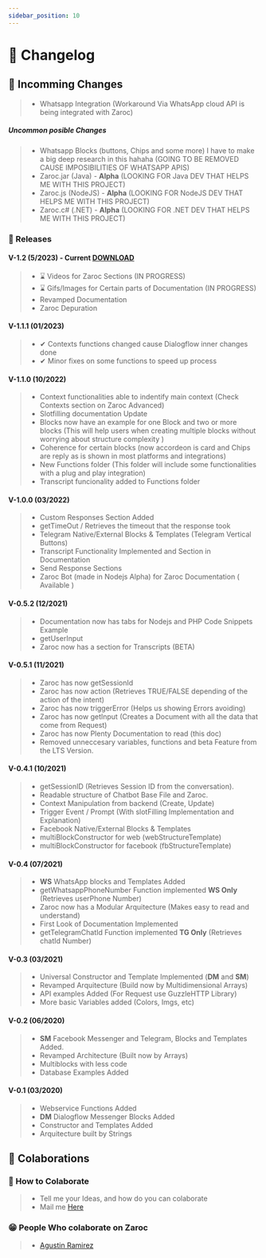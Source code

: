 ```yaml
---
sidebar_position: 10
---
```


# 📜 Changelog


## 📌 Incomming Changes

> - Whatsapp Integration (Workaround Via WhatsApp cloud API is being integrated with Zaroc)

##### Uncommon posible Changes

> - Whatsapp Blocks (buttons, Chips and some more) I have to make a big deep research in this hahaha (GOING TO BE REMOVED CAUSE IMPOSIBILITIES OF WHATSAPP APIS)
> - Zaroc.jar (Java) - **Alpha** (LOOKING FOR Java DEV THAT HELPS ME WITH THIS PROJECT)
> - Zaroc.js (NodeJS) - **Alpha** (LOOKING FOR NodeJS DEV THAT HELPS ME WITH THIS PROJECT)
> - Zaroc.c# (.NET) - **Alpha** (LOOKING FOR .NET DEV THAT HELPS ME WITH THIS PROJECT)

### 🎉 Releases

#### V-1.2 (5/2023) - Current [DOWNLOAD](https://drive.google.com/drive/folders/1PM2-BVgqgo96XHBEbkeXKLM5Hr7j-4sR?usp=sharing)

> - ⌛ Videos for Zaroc Sections (IN PROGRESS)
> - ⌛ Gifs/Images for Certain parts of Documentation (IN PROGRESS)
> - Revamped Documentation
> - Zaroc Depuration

#### V-1.1.1 (01/2023)

> - ✔ Contexts functions changed cause Dialogflow inner changes done
> - ✔ Minor fixes on some functions to speed up process

#### V-1.1.0 (10/2022)

<!-- Zaroc for new version will be available when bunch of changes being done and tested -->

> - Context functionalities able to indentify main context (Check Contexts section on Zaroc Advanced)
> - Slotfilling documentation Update
> - Blocks now have an example for one Block and two or more blocks (This will help users when creating multiple blocks without worrying about structure complexity )
> - Coherence for certain blocks (now accordeon is card and Chips are reply as is shown in most platforms and integrations)
> - New Functions folder (This folder will include some functionalities with a plug and play integration)
> - Transcript funcionality added to Functions folder

#### V-1.0.0 (03/2022)

> - Custom Responses Section Added
> - getTimeOut / Retrieves the timeout that the response took
> - Telegram Native/External Blocks & Templates (Telegram Vertical Buttons)
> - Transcript Functionality Implemented and Section in Documentation
> - Send Response Sections
> - Zaroc Bot (made in Nodejs Alpha) for Zaroc Documentation ( Available )

#### V-0.5.2 (12/2021)

> - Documentation now has tabs for Nodejs and PHP Code Snippets Example
> - getUserInput
> - Zaroc now has a section for Transcripts (BETA)

#### V-0.5.1 (11/2021)

> - Zaroc has now getSessionId
> - Zaroc has now action (Retrieves TRUE/FALSE depending of the action of the intent)
> - Zaroc has now triggerError (Helps us showing Errors avoiding)
> - Zaroc has now getInput (Creates a Document with all the data that come from Request)
> - Zaroc has now Plenty Documentation to read (this doc)
> - Removed unneccesary variables, functions and beta Feature from the LTS Version.

#### V-0.4.1 (10/2021)

> - getSessionID (Retrieves Session ID from the conversation).
> - Readable structure of Chatbot Base File and Zaroc.
> - Context Manipulation from backend (Create, Update)
> - Trigger Event / Prompt (With slotFilling Implementation and Explanation)
> - Facebook Native/External Blocks & Templates
> - multiBlockConstructor for web (webStructureTemplate)
> - multiBlockConstructor for facebook (fbStructureTemplate)

#### V-0.4 (07/2021)

> - **WS** WhatsApp blocks and Templates Added
> - getWhatsappPhoneNumber Function implemented **WS Only** (Retrieves userPhone Number)
> - Zaroc now has a Modular Arquitecture (Makes easy to read and understand)
> - First Look of Documentation Implemented
> - getTelegramChatId Function implemented **TG Only** (Retrieves chatId Number)

#### V-0.3 (03/2021)

> - Universal Constructor and Template Implemented (**DM** and **SM**)
> - Revamped Arquitecture (Build now by Multidimensional Arrays)
> - API examples Added (For Request use GuzzleHTTP Library)
> - More basic Variables added (Colors, Imgs, etc)

#### V-0.2 (06/2020)

> - **SM** Facebook Messenger and Telegram, Blocks and Templates Added.
> - Revamped Architecture (Built now by Arrays)
> - Multiblocks with less code
> - Database Examples Added

#### V-0.1 (03/2020)

> - Webservice Functions Added
> - **DM** Dialogflow Messenger Blocks Added
> - Constructor and Templates Added
> - Arquitecture built by Strings

## **🙌 Colaborations**

### 🎁 How to Colaborate

> - Tell me your Ideas, and how do you can colaborate
> - Mail me [Here](mailto:contasti.mizar@gmail.com)

### 😁 People Who colaborate on Zaroc

> - [Agustin Ramirez](https://github.com/mxagustinl)
